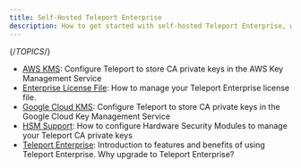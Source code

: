 ```yaml
---
title: Self-Hosted Teleport Enterprise
description: How to get started with self-hosted Teleport Enterprise, which allows for full control of your Teleport cluster for situations with specific security requirements.
---
```


{/*TOPICS*/}

- [AWS KMS](teleport-enterprise/aws-kms.mdx): Configure Teleport to store CA private keys in the AWS Key Management Service
- [Enterprise License File](teleport-enterprise/license.mdx): How to manage your Teleport Enterprise license file.
- [Google Cloud KMS](teleport-enterprise/gcp-kms.mdx): Configure Teleport to store CA private keys in the Google Cloud Key Management Service
- [HSM Support](teleport-enterprise/hsm.mdx): How to configure Hardware Security Modules to manage your Teleport CA private keys
- [Teleport Enterprise](teleport-enterprise/introduction.mdx): Introduction to features and benefits of using Teleport Enterprise. Why upgrade to Teleport Enterprise?
